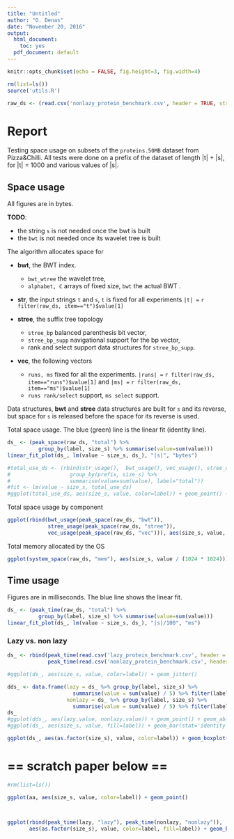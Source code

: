 ```yaml
---
title: "Untitled"
author: "O. Denas"
date: "November 20, 2016"
output:
  html_document:
    toc: yes
  pdf_document: default
---
```


```r
knitr::opts_chunk$set(echo = FALSE, fig.height=3, fig.width=4)
```

```r
rm(list=ls())
source('utils.R')

raw_ds <- (read.csv('nonlazy_protein_benchmark.csv', header = TRUE, stringsAsFactors = FALSE))

```

# Report

Testing space usage on subsets of the `proteins.50MB` dataset from Pizza&Chilli. All tests were done on a prefix of the dataset of length |t| + |s|, for |t| = 1000 and various values of  |s|.

## Space usage
All figures are in bytes.

**TODO**:

 * the string `s` is not needed once the bwt is built
 * the `bwt` is not needed once its wavelet tree is built

The algorithm allocates space for

 * **bwt**, the BWT index.
 
     * `bwt_wtree` the wavelet tree, 
     * `alphabet, C` arrays of fixed size, `bwt` the actual BWT . 

 * **str**, the input strings `t` and `s`, `t` is fixed for all experiments `|t| =` `r filter(raw_ds, item=="t")$value[1]`

 * **stree**, the suffix tree topology
 
     * `stree_bp` balanced parenthesis bit vector, 
     * `stree_bp_supp` navigational support for the bp vector, 
     * rank and select support data structures for `stree_bp_supp`. 

 * **vec**, the following vectors 
 
     * `runs, ms` fixed for all the experiments. `|runs| =` `r filter(raw_ds, item=="runs")$value[1]` and  `|ms| =` `r filter(raw_ds, item=="ms")$value[1]`
     * `runs rank/select` support, `ms select` support.

Data structures, **bwt** and **stree** data structures are built for `s` and its reverse, but space for `s` is released before the space for its reverse is used.
 
Total space usage. The blue (green) line is the linear fit (identity line).

```r
ds_ <- (peak_space(raw_ds, "total") %>% 
          group_by(label, size_s) %>% summarise(value=sum(value)))
linear_fit_plot(ds_, lm(value ~ size_s, ds_), "|s|", "bytes")

#total_use_ds <- (rbind(str_usage(),  bwt_usage(), vec_usage(), stree_usage()) %>% 
#                   group_by(prefix, size_s) %>% 
#                   summarise(value=sum(value), label="total"))
#fit <- lm(value ~ size_s, total_use_ds)
#ggplot(total_use_ds, aes(size_s, value, color=label)) + geom_point() + geom_line() + labs(title=sprintf("space usage: %.2fB + %.4fB * size_s", coef(fit)[1], coef(fit)[2]), x="|s|", y="Bytes") + geom_abline(intercept=coef(fit)[1], slope=coef(fit)[2], color='blue', alpha=0.5) + geom_abline(intercept=0, slope=1, color='green', alpha=0.5)
```

Total space usage by component

```r

ggplot(rbind(bwt_usage(peak_space(raw_ds, "bwt")), 
             stree_usage(peak_space(raw_ds, "stree")),
             vec_usage(peak_space(raw_ds, "vec"))), aes(size_s, value, fill=label)) + geom_area() + labs(title="space usage by component", x="|s|", y="Bytes")

```

Total memory allocated by the OS

```r

ggplot(system_space(raw_ds, "mem"), aes(size_s, value / (1024 * 1024))) + geom_bar(stat='identity') + facet_wrap(~item, scales = "free_y", nrow = 2) + labs(y = "GBytes (1GByte = 2e+20)")
```

## Time usage
Figures are in milliseconds. The blue line shows the linear fit.


```r
ds_ <- (peak_time(raw_ds, "total") %>% 
          group_by(label, size_s) %>% summarise(value=sum(value)))
linear_fit_plot(ds_, lm(value ~ size_s, ds_), "|s|/100", "ms")
```

### Lazy vs. non lazy
```r
ds_ <- rbind(peak_time(read.csv('lazy_protein_benchmark.csv', header = TRUE, stringsAsFactors = FALSE), label="lazy"), 
             peak_time(read.csv('nonlazy_protein_benchmark.csv', header = TRUE, stringsAsFactors = FALSE), label="nonlazy"))

#ggplot(ds_, aes(size_s, value, color=label)) + geom_jitter()

dds_ <- data.frame(lazy = ds_ %>% group_by(label, size_s) %>% 
                     summarise(value = sum(value) / 5) %>% filter(label=="lazy"),
                   nonlazy = ds_ %>% group_by(label, size_s) %>% 
                     summarise(value = sum(value) / 5) %>% filter(label=="nonlazy"))
ds_
#ggplot(dds_, aes(lazy.value, nonlazy.value)) + geom_point() + geom_abline(slope=1, intercept=0)
#ggplot(ds_, aes(size_s, value, fill=label)) + geom_bar(stat='identity', position="dodge") + scale_x_log10() + scale_y_log10()

ggplot(ds_, aes(as.factor(size_s), value, color=label)) + geom_boxplot() + geom_point(aes(color=label))

```



# == scratch paper below ==


```r
#rm(list=ls())

ggplot(aa, aes(size_s, value, color=label)) + geom_point()



ggplot(rbind(peak_time(lazy, "lazy"), peak_time(nonlazy, "nonlazy")), 
       aes(as.factor(size_s), value, color=label, fill=label)) + geom_boxplot() + facet_wrap(~item, nrow = 2) + geom_jitter(aes(color=label), alpha=0.3)



```